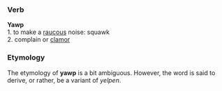 ===Verb===
'''Yawp'''<br>
    1. to make a [[raucous]] noise: squawk
<br>
    2. complain or [[clamor]]

===Etymology===
The etymology of '''yawp''' is a bit ambiguous. However, the word is said to derive, or rather, be a variant of 
''yelpen''.
